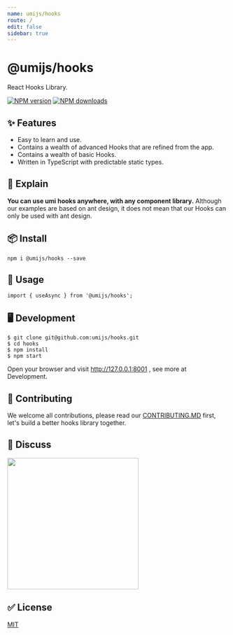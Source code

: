 ```yaml
---
name: umijs/hooks
route: /
edit: false
sidebar: true
---
```


# @umijs/hooks

React Hooks Library.

[![NPM version][image-1]][1] [![NPM downloads][image-2]][2]

## ✨ Features

* Easy to learn and use.
* Contains a wealth of advanced Hooks that are refined from the app.
* Contains a wealth of basic Hooks.
* Written in TypeScript with predictable static types.

## 📣 Explain

**You can use umi hooks anywhere, with any component library.**
Although our examples are based on ant design, it does not mean that our Hooks can only be used with ant design.

## 📦 Install

```
npm i @umijs/hooks --save
```

## 🔨 Usage

```
import { useAsync } from '@umijs/hooks';
```

## 🖥 Development

```
$ git clone git@github.com:umijs/hooks.git
$ cd hooks
$ npm install
$ npm start
```
Open your browser and visit http://127.0.0.1:8001 , see more at Development.

## 🤝 Contributing

We welcome all contributions, please read our [CONTRIBUTING.MD](https://github.com/umijs/hooks/blob/master/CONTRIBUTING.MD) first, let's build a better hooks library together.

## 👥 Discuss

<img src="https://raw.githubusercontent.com/umijs/hooks/master/dingtalk.jpg" width="300" />

## ✅ License

[MIT](https://github.com/umijs/umi/blob/master/LICENSE)



[1]:	https://www.npmjs.com/package/@umijs/hooks
[2]:	https://npmjs.org/package/@umijs/hooks

[image-1]:	https://img.shields.io/npm/v/@umijs/hooks.svg?style=flat
[image-2]:	https://img.shields.io/npm/dm/@umijs/hooks.svg?style=flat

